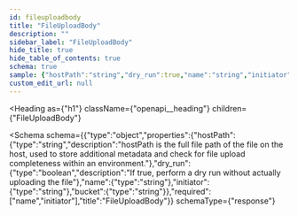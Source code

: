```yaml
---
id: fileuploadbody
title: "FileUploadBody"
description: ""
sidebar_label: "FileUploadBody"
hide_title: true
hide_table_of_contents: true
schema: true
sample: {"hostPath":"string","dry_run":true,"name":"string","initiator":"string","bucket":"string"}
custom_edit_url: null
---
```



<Heading
  as={"h1"}
  className={"openapi__heading"}
  children={"FileUploadBody"}
>
</Heading>





<Schema
  schema={{"type":"object","properties":{"hostPath":{"type":"string","description":"hostPath is the full file path of the file on the host, used to store additional metadata and check for file upload completeness within an environment."},"dry_run":{"type":"boolean","description":"If true, perform a dry run without actually uploading the file"},"name":{"type":"string"},"initiator":{"type":"string"},"bucket":{"type":"string"}},"required":["name","initiator"],"title":"FileUploadBody"}}
  schemaType={"response"}
>
  
</Schema>
            